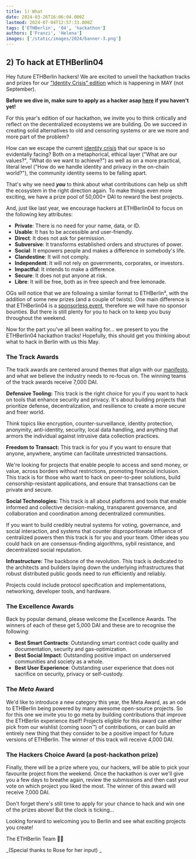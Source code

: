 ```yaml
---
title: 1) What
date: 2024-03-26T16:06:04.000Z
lastmod: 2024-07-04T12:57:33.000Z
tags: ['ETHBerlin', '04', 'hackathon']
authors: ['Franzi', 'Helena']
images: ['/static/images/2024/banner-3.png']
---
```


## 2) To hack at ETHBerlin04

Hey future ETHBerlin hackers! We are excited to unveil the hackathon tracks and prizes for our ["Identity Crisis" edition](https://ethberlin.org/manifesto/) which is happening in MAY (not September).

**Before we dive in, make sure to apply as a hacker asap **[**here**](https://visas.ethberlin.org/ethberlin/4/)** if you haven't yet!**

For this year's edition of our hackathon, we invite you to think critically and reflect on the decentralized ecosystems we are building. Do we succeed in creating solid alternatives to old and censoring systems or are we more and more part of the problem?

How can we escape the current [identity crisis](https://polynya.mirror.xyz/ptscXuh3J3KOj2uJAn0vrEanpn2nauwA7iytYZ4cM9U) that our space is so evidentally facing? Both on a metaphorical, ethical layer ("What are our values?", "What do we want to achieve?") as well as on a more practical, literal level ("How do we handle identity and privacy in the on-chain world?"), the community identity seems to be falling apart.

That's why we need **_you_** to think about what contributions can help us shift the ecosystem in the right direction again. To make things even more exciting, we have a prize pool of 50,000+ DAI to reward the best projects.

And, just like last year, we encourage hackers at ETHBerlin04 to focus on the following key attributes:

- **Private**: There is no need for your name, data, or ID.
- **Usable**: It has to be accessible and user-friendly.
- **Direct**: It does not ask for permission.
- **Subversive**: It transforms established orders and structures of power.
- **Social**: It empowers people and makes a difference in somebody's life.
- **Clandestine**: It will not comply.
- **Independent**: It will not rely on governments, corporates, or investors.
- **Impactful**: It intends to make a difference.
- **Secure**: It does not put anyone at risk.
- **Libre**: It will be free, both as in free speech and free lemonade.

OGs will notice that we are following a similar format to ETHBerlin³, with the addition of some new prizes (and a couple of twists). One main difference is that ETHBerlin04 is a [sponsorless event](/blog/2024/announcing-our-ethberlin04-experiment), therefore we will have no sponsor bounties. But there is still plenty for you to hack on to keep you busy throughout the weekend.

Now for the part you've all been waiting for... we present to you the ETHBerlin04 hackathon tracks! Hopefully, this should get you thinking about what to hack in Berlin with us this May.

### **The Track Awards**

The track awards are centered around themes that align with our [manifesto](https://ethberlin.org/manifesto/), and what we believe the industry needs to re-focus on. The winning teams of the track awards receive 7,000 DAI.

**Defensive Tooling:** This track is the right choice for you if you want to hack on tools that enhance security and privacy. It's about building projects that prioritize defense, decentralization, and resilience to create a more secure and freer world.

Think topics like encryption, counter-surveillance, identity protection, anonymity, anti-identity, security, local data handling, and anything that armors the individual against intrusive data collection practices.

**Freedom to Transact:** This track is for you if you want to ensure that anyone, anywhere, anytime can facilitate unrestricted transactions.

We're looking for projects that enable people to access and send money, or value, across borders without restrictions, promoting financial inclusion. This track is for those who want to hack on peer-to-peer solutions, build censorship-resistant applications, and ensure that transactions can be private and secure.

**Social Technologies:** This track is all about platforms and tools that enable informed and collective decision-making, transparent governance, and collaboration and coordination among decentralized communities.

If you want to build credibly neutral systems for voting, governance, and social interaction, and systems that counter disproportionate influence of centralized powers then this track is for you and your team. Other ideas you could hack on are consensus-finding algorithms, sybil resistance, and decentralized social reputation.

**Infrastructure:** The backbone of the revolution. This track is dedicated to the architects and builders laying down the underlying infrastructures that robust distributed public goods need to run efficiently and reliably.

Projects could include protocol specification and implementations, networking, developer tools, and hardware.

### The Excellence Awards

Back by popular demand, please welcome the Excellence Awards. The winners of each of these get 5,000 DAI and these are to recognise the following:

- **Best Smart Contracts**: Outstanding smart contract code quality and documentation, security and gas-optimization.
- **Best Social Impact**: Outstanding positive impact on underserved communities and society as a whole.
- **Best** **User Experience**: Outstanding user experience that does not sacrifice on security, privacy or self-custody.

### The _Meta_ Award

We'd like to introduce a new category this year, the Meta Award, as an ode to ETHBerlin being powered by many awesome open-source projects. So for this one we invite you to go meta by building contributions that improve the ETHBerlin experience itself! Projects eligible for this award can either pick from our wishlist (coming soon™) of contributions, or can build an entirely new thing that they consider to be a positive impact for future versions of ETHBerlin. The winner of this track will receive 4,000 DAI.

### The Hackers Choice Award (a post-hackathon prize)

Finally, there will be a prize where you, our hackers, will be able to pick your favourite project from the weekend. Once the hackathon is over we'll give you a few days to breathe again, review the submissions and then cast your vote on which project you liked the most. The winner of this award will receive 7,000 DAI.

Don't forget there's still time to apply for your chance to hack and win one of the prizes above! But the clock is ticking...

Looking forward to welcoming you to Berlin and see what exciting projects you create!

The ETHBerlin Team 🖤💛

_(Special thanks to Rose for her input) _
